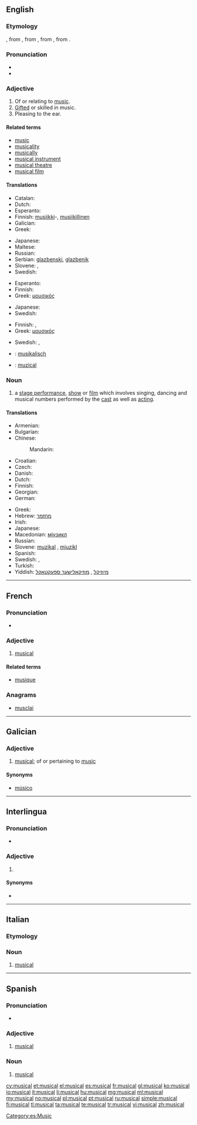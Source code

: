 {{also|Musical}}
==English==
{{wikipedia}}

===Etymology===
{{etyl|enm}}, from {{etyl|fro}}, from {{etyl|la}} {{term|musicalis|lang=la}}, from {{etyl|grc}} {{term|μουσικός|lang=grc|tr=mousikos|sc=polytonic}}, from {{term|μουσική||music|lang=grc|tr=polytonic|tr=mousiki}}.

===Pronunciation===
* {{audio|en-us-musical.ogg|Audio (US)}}
* {{IPA|/ˈmju.zɪ.kəl/}}

===Adjective===
{{en-adj}}

# Of or relating to [[music]].
# [[gifted|Gifted]] or skilled in music.
# Pleasing to the ear.
#: {{usex|Her voice had a '''musical''' tone.}}

====Related terms====
* [[music]]
* [[musicality]]
* [[musically]]
* [[musical instrument]]
* [[musical theatre]]
* [[musical film]]

====Translations====
{{trans-top|of or relating to music}}
* Catalan: {{t-|ca|musical|m|f}}
* Dutch: {{t-|nl|muzikaal}}
* Esperanto: {{t-|eo|muzika}}
* Finnish: [[musiikki]]-, [[musiikillinen]]
* Galician: {{t+|gl|músico|xs=Galician}}
* Greek: {{t+|el|μουσικός}}
{{trans-mid}}
* Japanese: {{t-|ja|ミュージカルの|tr=myūjikaru-no|sc=Jpan}}
* Maltese: {{t-|mt|mużikali|xs=Maltese}}
* Russian: {{t+|ru|музыкальный|tr=muzykálʹnyj|sc=Cyrl}}
* Serbian: [[glazbenski]], [[glazbenik]]
* Slovene: {{t-|sl|glasben}}, {{t-|sl|muzikalen|alt=muzikálen}}
* Swedish: {{t-|sv|musik-}}
{{trans-bottom}}

{{trans-top|gifted or skilled in music}}
* Esperanto: {{t-|eo|muzikema|xs=Esperanto}}
* Finnish: {{t-|fi|musikaalinen}}
* Greek: [[μουσικός]]
{{trans-mid}}
* Japanese: {{t-|ja|音楽的な|tr=ongaku-teki-na|sc=Jpan}}
* Swedish: {{t+|sv|musikalisk}}
{{trans-bottom}}

{{trans-top|pleasing to the ear}}
* Finnish: {{t-|fi|sointuva}}, {{t-|fi|melodinen}}
* Greek: [[μουσικός]]
{{trans-mid}}
* Swedish: {{t+|sv|melodisk}}, {{t-|sv|välljudande}}
{{trans-bottom}}

{{checktrans-top}}
* {{ttbc|de}}: [[musikalisch]]
* {{ttbc|ro}}: [[muzical]]
{{trans-bottom}}

===Noun===
{{en-noun}}

# a [[stage performance]], [[show]] or [[film]] which involves singing, dancing and musical numbers performed by the [[cast]] as well as [[acting]].

====Translations====
{{trans-top|stage performance, show or film}}
* Armenian: {{t-|hy|մյուզիքլ|tr=myuzikʿl|sc=Armn}}
* Bulgarian: {{t-|bg|мюзикъл|m|tr=mjúzikǎl|sc=Cyrl}}
* Chinese:
*: Mandarin: {{t|zh|歌舞片|tr=gēwǔpiàn|sc=Hani}}
* Croatian: {{t-|hr|mjuzikl|m}}
* Czech: {{t+|cs|muzikál|m}}
* Danish: {{t-|da|musical}}
* Dutch: {{t-|nl|musical|m}}
* Finnish: {{t-|fi|musikaali}}
* Georgian: {{t+|ka|მიუზიკლი|sc=Geor|xs=Georgian}}
* German: {{t+|de|Musical|n}}
{{trans-mid}}
* Greek: {{t+|el|μιούζικαλ|n}}
* Hebrew: [[מחזמר]] {{m}}
* Irish: {{t-|ga|ceoldráma|m}}
* Japanese: {{t-|ja|ミュージカル|tr=myūjikaru|sc=Jpan}}
* Macedonian: [[мјузикл]] {{m}}
* Russian: {{t+|ru|мюзикл|m|tr=mjúzikl|sc=Cyrl}}
* Slovene: [[muzikal]] {{m}}, [[mjuzikl]] {{m}}
* Spanish: {{t+|es|musical|m}}
* Swedish: {{t-|sv|musikal|c}}, {{t-|sv|musikalfilm|c}}
* Turkish: {{t+|tr|müzikal}}
* Yiddish: [[מיוזיקל]] {{m}}, [[מוזיקאַלישער ספּעקטאַקל]] {{m}}
{{trans-bottom}}

----

==French==

===Pronunciation===
* {{audio|Fr-musical.ogg|Audio}}

===Adjective===
{{fr-adj|mp=musicaux}}

# [[musical]]

====Related terms====
* [[musique]]

===Anagrams===
* [[musclai#French|musclai]]

----

==Galician==

===Adjective===
{{gl-adj|pl=musicais}}

# [[#English|musical]]; of or pertaining to [[music]]

====Synonyms====
* {{sense|musical}} [[músico]]

----

==Interlingua==

===Pronunciation===
* {{IPA|[muzikˈal]|lang=ia}}

===Adjective===
{{head|ia|adjective}}

# {{l|en|musical}} {{gloss|relating to music}}

====Synonyms====
* {{l|ia|music}}

----

==Italian==
{{wikipedia|lang=it}}

===Etymology===
{{etyl|en|it}}

===Noun===
{{head|it|noun|g=m}} {{inv}}

# [[#English|musical]]

----

==Spanish==

===Pronunciation===
* {{IPA|/mu.siˈkal/|lang=es}}

===Adjective===
{{es-adj|pl=musicales}}

# [[#English|musical]]

===Noun===
{{es-noun|m|pl=musicales}}

# [[#English|musical]]

[[Category:es:Music]]

[[cy:musical]]
[[et:musical]]
[[el:musical]]
[[es:musical]]
[[fr:musical]]
[[gl:musical]]
[[ko:musical]]
[[io:musical]]
[[it:musical]]
[[li:musical]]
[[hu:musical]]
[[mg:musical]]
[[ml:musical]]
[[my:musical]]
[[no:musical]]
[[pl:musical]]
[[pt:musical]]
[[ru:musical]]
[[simple:musical]]
[[fi:musical]]
[[tl:musical]]
[[ta:musical]]
[[te:musical]]
[[tr:musical]]
[[vi:musical]]
[[zh:musical]]